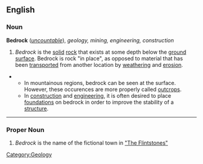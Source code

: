 ==English==

===Noun===
'''Bedrock''' (''[[uncountable]]''), ''geology, mining, engineering, construction''

# ''Bedrock'' is the [[solid]] [[rock]] that exists at some depth below the [[ground]] [[surface]]. Bedrock is rock "in place", as opposed to material that has been [[transport]]ed from another location by [[weathering]] and [[erosion]].
**In mountainous regions, bedrock can be seen at the surface. However, these occurences are more properly called [[outcrop]]s.
**In [[construction]] and [[engineering]], it is often desired to place [[foundation]]s on bedrock in order to improve the stability of a [[structure]].

----

===Proper Noun===

# ''Bedrock'' is the name of the fictional town in <u>"The Flintstones"</u>

[[Category:Geology]]